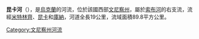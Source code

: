 '''昆卡河'''（{{lang-uk|Кунка}}），是[[烏克蘭|烏克蘭]]的河流，位於該國西部[[文尼察州|文尼察州]]，屬於[[索布河|索布河]]的右支流，流經[[米特林齊|米特林齊]]、[[昆卡|昆卡]]和[[庫納_(海辛區)|庫納]]，河道全長19公里，流域面積89.8平方公里。

{{DEFAULTSORT:Кунка}}
[[Category:文尼察州河流|Category:文尼察州河流]]


{{Ukraine-river-stub}}